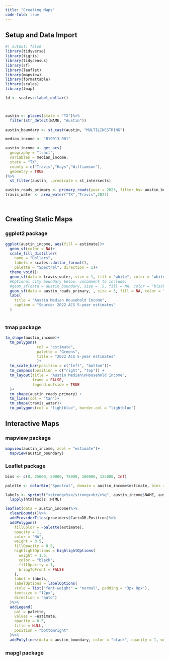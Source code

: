 ```yaml
---
title: "Creating Maps"
code-fold: true
---
```


## Setup and Data Import

```r
#| output: false
library(tidyverse)
library(tigris)
library(tidycensus)
library(sf)
library(leaflet)
library(mapview)
library(formattable)
library(scales)
library(tmap)

ld <- scales::label_dollar()



austin <- places(state = "TX")%>%
  filter(str_detect(NAME, "Austin"))
  
austin_boundary <- st_cast(austin, "MULTILINESTRING")

median_income <- "B19013_001"

austin_income <- get_acs(
  geography = "tract",
  variables = median_income,
  state = "TX",
  county = c("Travis","Hays","Williamson"),
  geometry = TRUE
)%>%
  st_filter(austin, .predicate = st_intersects)

austin_roads_primary <- primary_roads(year = 2023, filter_by= austin_boundary)
travis_water <- area_water("TX","Travis",2023)




```

## Creating Static Maps

### ggplot2 package

```r

ggplot(austin_income, aes(fill = estimate))+
  geom_sf(color = NA)+
  scale_fill_distiller(
    name = "Dollars", 
    labels = scales::dollar_format(), 
    palette = "Spectral", direction = 1)+
  theme_void()+
  geom_sf(data = travis_water, size = 1, fill = "white", color = "white")+
  #Optional city boundary below, uncomment to include:
  #geom_sf(data = austin_boundary, size = .5, fill = NA, color = "black", linetype = "dashed")+
  geom_sf(data = austin_roads_primary, , size = 3, fill = NA, color = "darkgray")+
  labs(
    title = "Austin Median Household Income",
    caption = "Source: 2022 ACS 5-year estimates"
  )
  

```

### tmap package
```r
tm_shape(austin_income)+
  tm_polygons(
              col = "estimate",
              palette = "Greens",
              title = "2022 ACS 5-year estimates"
              )+
  tm_scale_bar(position = c("left", "bottom"))+ 
  tm_compass(position = c("right", "top")) + 
  tm_layout(title = "Austin Median\nHousehold Income",
            frame = FALSE,
            legend.outside = TRUE
  )+
  tm_shape(austin_roads_primary) +
  tm_lines(col = "tan")+
  tm_shape(travis_water)+
  tm_polygons(col = "lightblue", border.col = "lightblue")
```

## Interactive Maps

### mapview package

```r
mapview(austin_income, zcol = "estimate")+
  mapview(austin_boundary)
```

### Leaflet package

```r
bins <- c(0, 25000, 50000, 75000, 100000, 125000, Inf)

palette <- colorBin("Spectral", domain = austin_income$estimate, bins = bins)

labels <- sprintf("<strong>%s</strong><br/>%g", austin_income$NAME, austin_income$estimate)%>% 
  lapply(htmltools::HTML)

leaflet(data = austin_income)%>%
  clearBounds()%>%
  addProviderTiles(providers$CartoDB.Positron)%>%
  addPolygons(
    fillColor = ~palette(estimate),
    opacity = 1,
    color = "NA",
    weight = 0.5,
    fillOpacity = 0.5,
    highlightOptions = highlightOptions(
      weight = 1.5,
      color = "black",
      fillOpacity = 1,
      bringToFront = FALSE
    ),
    label = labels,
    labelOptions = labelOptions(
    style = list("font-weight" = "normal", padding = "3px 8px"),
    textsize = "12px",
    direction = "auto")
  )%>%
  addLegend(
    pal = palette,
    values = ~estimate,
    opacity = 0.5,
    title = NULL,
    position = "bottomright"
  )%>%
  addPolylines(data = austin_boundary, color = "black", opacity = 1, weight = 2, dashArray = 3)


```

### mapgl package


```r


```